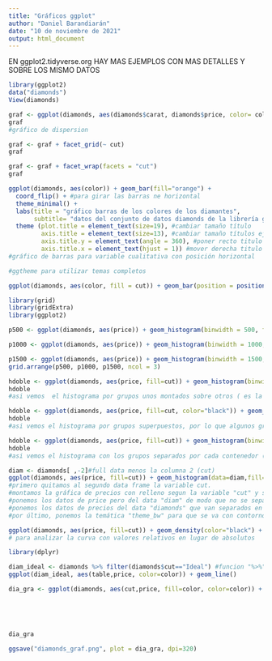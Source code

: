---
title: "Gráficos ggplot"
author: "Daniel Barandiarán"
date: "10 de noviembre de 2021"
output: html_document
---

EN ggplot2.tidyverse.org HAY MAS EJEMPLOS CON MAS DETALLES Y SOBRE LOS MISMO DATOS

```{r}
library(ggplot2)
data("diamonds")
View(diamonds)
```

```{r}
graf <- ggplot(diamonds, aes(diamonds$carat, diamonds$price, color= color, size= table)) + geom_point()
graf
#gráfico de dispersion
```

```{r}
graf <- graf + facet_grid(~ cut)
graf
```

```{r}
graf <- graf + facet_wrap(facets = "cut")
graf
```
```{r}
ggplot(diamonds, aes(color)) + geom_bar(fill="orange") +
  coord_flip() + #para girar las barras ne horizontal
  theme_minimal() +
  labs(title = "gráfico barras de los colores de los diamantes",
       subtitle= "datos del conjunto de datos diamonds de la librería ggplot2") +
  theme (plot.title = element_text(size=19), #cambiar tamaño título
         axis.title = element_text(size=13), #cambiar tamaño títulos ejes
         axis.title.y = element_text(angle = 360), #poner recto titulo del eje y
         axis.title.x = element_text(hjust = 1)) #mover derecha titulo del eje x (= 0 Izquierda; = 0.5 centrado; = 1 derecha)
#gráfico de barras para variable cualitativa con posición horizontal

#ggtheme para utilizar temas completos

```
```{r}
ggplot(diamonds, aes(color, fill = cut)) + geom_bar(position = position_dodge(preserve = "single")) # así, o simplemente: position="dodge"
```

```{r}
library(grid)
library(gridExtra)
library(ggplot2)
```


```{r}
p500 <- ggplot(diamonds, aes(price)) + geom_histogram(binwidth = 500, fill="red", color="black") + labs(title="binwidth 500") 

p1000 <- ggplot(diamonds, aes(price)) + geom_histogram(binwidth = 1000, fill="green", color="black") + labs(title="binwidth 1000")

p1500 <- ggplot(diamonds, aes(price)) + geom_histogram(binwidth = 1500, fill="blue", color="black") + labs(title="binwidth 1500")
grid.arrange(p500, p1000, p1500, ncol = 3)
```

```{r}
hdoble <- ggplot(diamonds, aes(price, fill=cut)) + geom_histogram(binwidth = 1000) + labs(title="histograma por grupos")
hdoble
#asi vemos  el histograma por grupos unos montados sobre otros ( es la funcion "position = stack" que viene por defecto)
```

```{r}
hdoble <- ggplot(diamonds, aes(price, fill=cut, color="black")) + geom_histogram(binwidth = 1000, position = "identity", alpha=0.5) + labs(title="histograma por grupos")
hdoble
#asi vemos el histograma por grupos superpuestos, por lo que algunos grupos nos se aprecian por la transparencia (alpha)
```

```{r}
hdoble <- ggplot(diamonds, aes(price, fill=cut)) + geom_histogram(binwidth = 1000, position = "dodge") + labs(title="histograma por grupos") + geom_vline(aes(xintercept = mean(diamonds$price), color="grey")) 
hdoble
#asi vemos el histograma con los grupos separados por cada contenedor (de la mejor forma en este caso) con la media el rojo
```

```{r}
diam <- diamonds[ ,-2]#full data menos la columna 2 (cut)
ggplot(diamonds, aes(price, fill=cut)) + geom_histogram(data=diam,fill="grey") + geom_histogram(color="black") + facet_wrap(~ cut) + theme_bw() + guides(fill = FALSE)
#primero quitamos al segundo data frame la variable cut.
#montamos la gráfica de precios con relleno segun la variable "cut" y separados en gráficos con "facet_wrap" en valores de "cut"
#ponemos los datos de price pero del data "diam" de modo que no se separa en los gráficos por la variable "cut" ya que no existe, y rellenos de color gris (podemos ponerle más transparencia con "alpha")
#ponemos los datos de precios del data "diamonds" que van separados en los graficos, y con contorno en negro
#por último, ponemos la temática "theme_bw" para que se va con contornos en los gráficos y de manera más estética. Y ponemos "guides(fill=FALSE)" para que no haya legenda, ya que no hace falta
```
```{r}
ggplot(diamonds, aes(price, fill=cut)) + geom_density(color="black") + facet_wrap(~ cut)
# para analizar la curva con valores relativos en lugar de absolutos
```
```{r}
library(dplyr)
```

```{r}
diam_ideal <- diamonds %>% filter(diamonds$cut=="Ideal") #funcion "%>%" necesita de paquete "dplyr"
ggplot(diam_ideal, aes(table,price, color=color)) + geom_line()
```

```{r}
dia_gra <- ggplot(diamonds, aes(cut,price, fill=color, color=color)) + geom_boxplot() + guides(fill=FALSE) + theme_dark() + labs(title= "distribucion del precio del diamante",
                                                                                   subtitle="caracteristicas más importantes que influyes en el precio",
                                                                                   y="precio del diamante",
                                                                                   x="corte del diamante",
                                                                                   color="color del diamante",
                                                                                   caption="www.maximaformacion.es")
dia_gra
```

```{r}
ggsave("diamonds_graf.png", plot = dia_gra, dpi=320)
```

